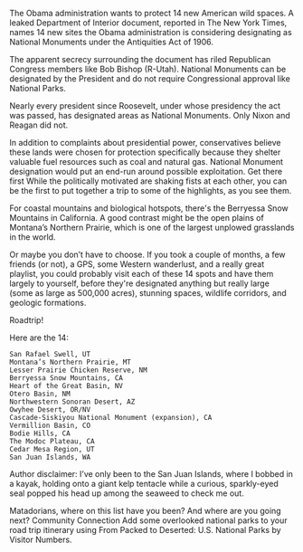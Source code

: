 The Obama administration wants to protect 14 new American wild spaces.
A leaked Department of Interior document, reported in The New York Times, names 14 new sites the Obama administration is considering designating as National Monuments under the Antiquities Act of 1906.

The apparent secrecy surrounding the document has riled Republican Congress members like Bob Bishop (R-Utah). National Monuments can be designated by the President and do not require Congressional approval like National Parks.

Nearly every president since Roosevelt, under whose presidency the act was passed, has designated areas as National Monuments. Only Nixon and Reagan did not.

In addition to complaints about presidential power, conservatives believe these lands were chosen for protection specifically because they shelter valuable fuel resources such as coal and natural gas. National Monument designation would put an end-run around possible exploitation.
Get there first
While the politically motivated are shaking fists at each other, you can be the first to put together a trip to some of the highlights, as you see them.

For coastal mountains and biological hotspots, there's the Berryessa Snow Mountains in California. A good contrast might be the open plains of Montana’s Northern Prairie, which is one of the largest unplowed grasslands in the world.

Or maybe you don’t have to choose. If you took a couple of months, a few friends (or not), a GPS, some Western wanderlust, and a really great playlist, you could probably visit each of these 14 spots and have them largely to yourself, before they're designated anything but really large (some as large as 500,000 acres), stunning spaces, wildlife corridors, and geologic formations.

Roadtrip!

Here are the 14:

 	San Rafael Swell, UT
 	Montana’s Northern Prairie, MT
 	Lesser Prairie Chicken Reserve, NM
 	Berryessa Snow Mountains, CA
 	Heart of the Great Basin, NV
 	Otero Basin, NM
 	Northwestern Sonoran Desert, AZ
 	Owyhee Desert, OR/NV
 	Cascade-Siskiyou National Monument (expansion), CA
 	Vermillion Basin, CO
 	Bodie Hills, CA
 	The Modoc Plateau, CA
 	Cedar Mesa Region, UT
 	San Juan Islands, WA

Author disclaimer: I’ve only been to the San Juan Islands, where I bobbed in a kayak, holding onto a giant kelp tentacle while a curious, sparkly-eyed seal popped his head up among the seaweed to check me out.

Matadorians, where on this list have you been? And where are you going next?
Community Connection
Add some overlooked national parks to your road trip itinerary using From Packed to Deserted: U.S. National Parks by Visitor Numbers.